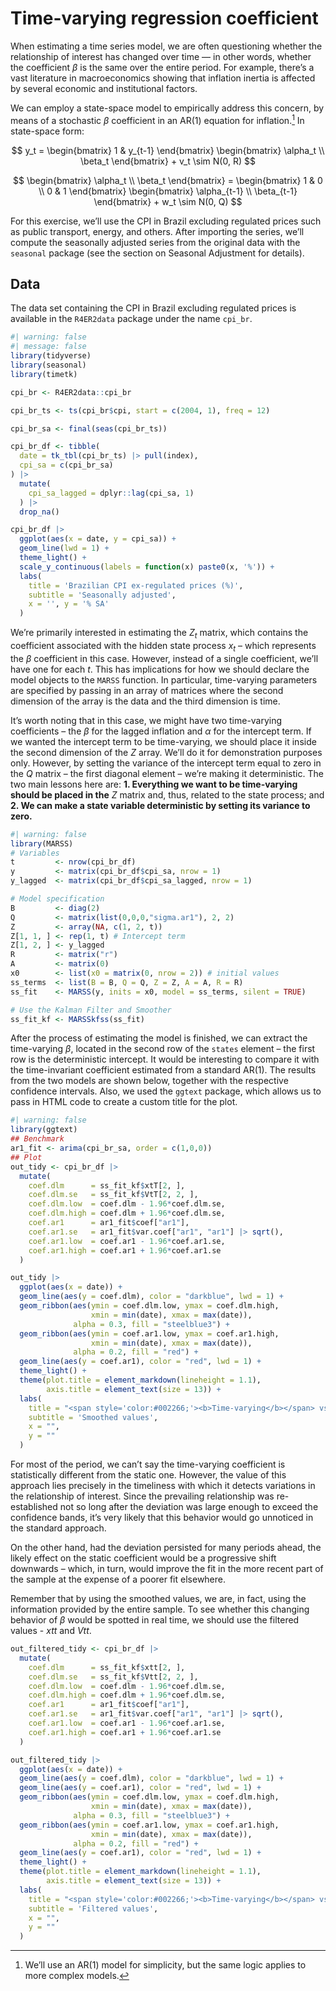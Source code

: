 # Time-varying regression coefficient

When estimating a time series model, we are often questioning whether the relationship of interest has changed over time --- in other words, whether the coefficient $\beta$ is the same over the entire period. For example, there's a vast literature in macroeconomics showing that inflation inertia is affected by several economic and institutional factors.

We can employ a state-space model to empirically address this concern, by means of a stochastic $\beta$ coefficient in an AR(1) equation for inflation.[^time-varying-coefficients-1] In state-space form:

[^time-varying-coefficients-1]: We'll use an AR(1) model for simplicity, but the same logic applies to more complex models.

$$
y_t = 
\begin{bmatrix}
1 & y_{t-1}
\end{bmatrix}
\begin{bmatrix}
\alpha_t \\ \beta_t
\end{bmatrix} +
v_t \sim N(0, R)
$$ 

$$
\begin{bmatrix}
\alpha_t \\ \beta_t
\end{bmatrix} = 
\begin{bmatrix}
1 & 0 \\ 0 & 1
\end{bmatrix}
\begin{bmatrix}
\alpha_{t-1} \\ \beta_{t-1}
\end{bmatrix}
+ 
w_t \sim N(0, Q)
$$

For this exercise, we'll use the CPI in Brazil excluding regulated prices such as public transport, energy, and others. After importing the series, we'll compute the seasonally adjusted series from the original data with the `seasonal` package (see the section on Seasonal Adjustment for details).

::: {.callout-tip}
## Data
The data set containing the CPI in Brazil excluding regulated prices is available in the `R4ER2data` package under the name `cpi_br`.
:::

```r
#| warning: false
#| message: false
library(tidyverse)
library(seasonal)
library(timetk)

cpi_br <- R4ER2data::cpi_br

cpi_br_ts <- ts(cpi_br$cpi, start = c(2004, 1), freq = 12)

cpi_br_sa <- final(seas(cpi_br_ts))

cpi_br_df <- tibble(
  date = tk_tbl(cpi_br_ts) |> pull(index),
  cpi_sa = c(cpi_br_sa)
) |> 
  mutate(
    cpi_sa_lagged = dplyr::lag(cpi_sa, 1)
  ) |> 
  drop_na()
```

```r
cpi_br_df |> 
  ggplot(aes(x = date, y = cpi_sa)) +
  geom_line(lwd = 1) +
  theme_light() +
  scale_y_continuous(labels = function(x) paste0(x, '%')) +
  labs(
    title = 'Brazilian CPI ex-regulated prices (%)',
    subtitle = 'Seasonally adjusted',
    x = '', y = '% SA'
  )
```

We're primarily interested in estimating the $Z_t$ matrix, which contains the coefficient associated with the hidden state process $x_t$ -- which represents the $\beta$ coefficient in this case. However, instead of a single coefficient, we'll have one for each $t$. This has implications for how we should declare the model objects to the `MARSS` function. In particular, time-varying parameters are specified by passing in an array of matrices where the second dimension of the array is the data and the third dimension is time.

It's worth noting that in this case, we might have two time-varying coefficients -- the $\beta$ for the lagged inflation and $\alpha$ for the intercept term. If we wanted the intercept term to be time-varying, we should place it inside the second dimension of the $Z$ array. We'll do it for demonstration purposes only. However, by setting the variance of the intercept term equal to zero in the $Q$ matrix -- the first diagonal element -- we're making it deterministic. The two main lessons here are: **1. Everything we want to be time-varying should be placed in the** $Z$ matrix and, thus, related to the state process; and **2. We can make a state variable deterministic by setting its variance to zero.**

```r
#| warning: false
library(MARSS)
# Variables
t         <- nrow(cpi_br_df)
y         <- matrix(cpi_br_df$cpi_sa, nrow = 1) 
y_lagged  <- matrix(cpi_br_df$cpi_sa_lagged, nrow = 1)

# Model specification
B         <- diag(2)
Q         <- matrix(list(0,0,0,"sigma.ar1"), 2, 2)
Z         <- array(NA, c(1, 2, t))
Z[1, 1, ] <- rep(1, t) # Intercept term 
Z[1, 2, ] <- y_lagged
R         <- matrix("r")
A         <- matrix(0)
x0        <- list(x0 = matrix(0, nrow = 2)) # initial values
ss_terms  <- list(B = B, Q = Q, Z = Z, A = A, R = R)
ss_fit    <- MARSS(y, inits = x0, model = ss_terms, silent = TRUE)

# Use the Kalman Filter and Smoother
ss_fit_kf <- MARSSkfss(ss_fit)  
```

After the process of estimating the model is finished, we can extract the time-varying $\beta$, located in the second row of the `states` element -- the first row is the deterministic intercept. It would be interesting to compare it with the time-invariant coefficient estimated from a standard AR(1). The results from the two models are shown below, together with the respective confidence intervals. Also, we used the `ggtext` package, which allows us to pass in HTML code to create a custom title for the plot.

```r
#| warning: false
library(ggtext)
## Benchmark
ar1_fit <- arima(cpi_br_sa, order = c(1,0,0))
## Plot
out_tidy <- cpi_br_df |>
  mutate(
    coef.dlm      = ss_fit_kf$xtT[2, ],
    coef.dlm.se   = ss_fit_kf$VtT[2, 2, ],
    coef.dlm.low  = coef.dlm - 1.96*coef.dlm.se,
    coef.dlm.high = coef.dlm + 1.96*coef.dlm.se,
    coef.ar1      = ar1_fit$coef["ar1"],
    coef.ar1.se   = ar1_fit$var.coef["ar1", "ar1"] |> sqrt(),
    coef.ar1.low  = coef.ar1 - 1.96*coef.ar1.se,
    coef.ar1.high = coef.ar1 + 1.96*coef.ar1.se
  )
```

```r
out_tidy |>
  ggplot(aes(x = date)) +
  geom_line(aes(y = coef.dlm), color = "darkblue", lwd = 1) +
  geom_ribbon(aes(ymin = coef.dlm.low, ymax = coef.dlm.high, 
                  xmin = min(date), xmax = max(date)), 
              alpha = 0.3, fill = "steelblue3") +
  geom_ribbon(aes(ymin = coef.ar1.low, ymax = coef.ar1.high, 
                  xmin = min(date), xmax = max(date)), 
              alpha = 0.2, fill = "red") +
  geom_line(aes(y = coef.ar1), color = "red", lwd = 1) +
  theme_light() +
  theme(plot.title = element_markdown(lineheight = 1.1),
        axis.title = element_text(size = 13)) +
  labs(
    title = "<span style='color:#002266;'><b>Time-varying</b></span> vs <span style='color:#ff1a1a;'><b>constant</b></span> coefficient",
    subtitle = 'Smoothed values',
    x = "", 
    y = ""
  )
```

For most of the period, we can't say the time-varying coefficient is statistically different from the static one. However, the value of this approach lies precisely in the timeliness with which it detects variations in the relationship of interest. Since the prevailing relationship was re-established not so long after the deviation was large enough to exceed the confidence bands, it's very likely that this behavior would go unnoticed in the standard approach.

On the other hand, had the deviation persisted for many periods ahead, the likely effect on the static coefficient would be a progressive shift downwards -- which, in turn, would improve the fit in the more recent part of the sample at the expense of a poorer fit elsewhere.

Remember that by using the smoothed values, we are, in fact, using the information provided by the entire sample. To see whether this changing behavior of $\beta$ would be spotted in real time, we should use the filtered values - $xtt$ and $Vtt$.

```r
out_filtered_tidy <- cpi_br_df |>
  mutate(
    coef.dlm      = ss_fit_kf$xtt[2, ],
    coef.dlm.se   = ss_fit_kf$Vtt[2, 2, ],
    coef.dlm.low  = coef.dlm - 1.96*coef.dlm.se,
    coef.dlm.high = coef.dlm + 1.96*coef.dlm.se,
    coef.ar1      = ar1_fit$coef["ar1"],
    coef.ar1.se   = ar1_fit$var.coef["ar1", "ar1"] |> sqrt(),
    coef.ar1.low  = coef.ar1 - 1.96*coef.ar1.se,
    coef.ar1.high = coef.ar1 + 1.96*coef.ar1.se
  )
```

```r
out_filtered_tidy |>
  ggplot(aes(x = date)) +
  geom_line(aes(y = coef.dlm), color = "darkblue", lwd = 1) +
  geom_line(aes(y = coef.ar1), color = "red", lwd = 1) +
  geom_ribbon(aes(ymin = coef.dlm.low, ymax = coef.dlm.high, 
                  xmin = min(date), xmax = max(date)), 
              alpha = 0.3, fill = "steelblue3") +
  geom_ribbon(aes(ymin = coef.ar1.low, ymax = coef.ar1.high, 
                  xmin = min(date), xmax = max(date)), 
              alpha = 0.2, fill = "red") +
  geom_line(aes(y = coef.ar1), color = "red", lwd = 1) +
  theme_light() +
  theme(plot.title = element_markdown(lineheight = 1.1),
        axis.title = element_text(size = 13)) +
  labs(
    title = "<span style='color:#002266;'><b>Time-varying</b></span> vs <span style='color:#ff1a1a;'><b>constant</b></span> coefficient",
    subtitle = 'Filtered values',
    x = "", 
    y = ""
  )
```
